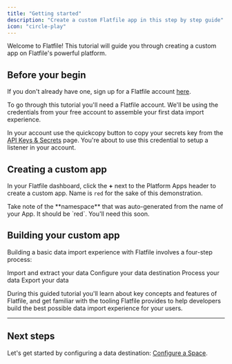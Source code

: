 ```yaml
---
title: "Getting started"
description: "Create a custom Flatfile app in this step by step guide"
icon: "circle-play"
---
```


Welcome to Flatfile! This tutorial will guide you through creating a custom app on Flatfile's powerful platform.

## Before your begin

If you don't already have one, sign up for a Flatfile account [here](https://platform.flatfile.com/account/sign-up).

<Note>
  To go through this tutorial you'll need a Flatfile account. We'll be using the
  credentials from your free account to assemble your first data import
  experience.
</Note>

In your account use the quickcopy button to copy your secrets key from the [API Keys & Secrets](https://platform.flatfile.com/dashboard/keys-and-secrets) page. You're about to use this credential to setup a listener in your account.

## Creating a custom app

In your Flatfile dashboard, click the **+** next to the Platform Apps header to create a custom app. Name is `red` for the sake of this demonstration.

<Tip>
  Take note of the **namespace** that was auto-generated from the name of your
  App. It should be `red`. You'll need this soon.
</Tip>

## Building your custom app

Building a basic data import experience with Flatfile involves a four-step process:

<CardGroup cols={2}>
  <Card
    title="Setup a listener"
    href="../custom/meet-the-listener"
    icon="circle-1"
  >
    Import and extract your data
  </Card>
  <Card
    title="Configure a Space"
    href="../custom/meet-the-workbook"
    icon="circle-2"
  >
    Configure your data destination
  </Card>
  <Card
    title="Transform and validate data"
    href="../custom/add-data-transformation"
    icon="circle-3"
  >
    Process your data
  </Card>
  <Card
    title="Configure a submit Action"
    href="../custom/submit-action"
    icon="circle-4"
  >
    Export your data
  </Card>
</CardGroup>

During this guided tutorial you'll learn about key concepts and features of Flatfile,
and get familiar with the tooling Flatfile provides to help developers build the best possible data import experience for your users.

---

## Next steps

Let's get started by configuring a data destination: [Configure a Space](../custom/meet-the-workbook).
